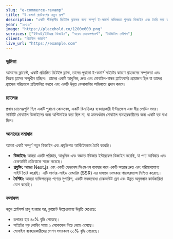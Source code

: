 ```yaml
---
slug: "e-commerce-revamp"
title: "ই-কমার্স প্ল্যাটফর্মের নতুন রূপ"
description: "একটি শীর্ষস্থানীয় রিটেইল ব্র্যান্ডের জন্য সম্পূর্ণ ই-কমার্স অভিজ্ঞতা পুনরায় ডিজাইন এবং তৈরি করা হয়েছে।"
year: "২০২৩"
image: "https://placehold.co/1200x600.png"
services: ["ইউআই/ইউএক্স ডিজাইন", "ওয়েব ডেভেলপমেন্ট", "ডিজিটাল কৌশল"]
client: "রিটেইল জায়ান্ট"
live_url: "https://example.com"
---
```


### ভূমিকা

আমাদের ক্লায়েন্ট, একটি প্রতিষ্ঠিত রিটেইল ব্র্যান্ড, তাদের পুরানো ই-কমার্স সাইটের কারণে গ্রাহকদের সম্পৃক্ততা এবং বিক্রয় হ্রাসের সম্মুখীন হচ্ছিল। তাদের একটি আধুনিক, দ্রুত এবং মোবাইল-বান্ধব প্ল্যাটফর্মের প্রয়োজন ছিল যা তাদের ব্র্যান্ডের পরিচয়কে প্রতিফলিত করবে এবং একটি উন্নত কেনাকাটার অভিজ্ঞতা প্রদান করবে।

### চ্যালেঞ্জ

প্রধান চ্যালেঞ্জগুলি ছিল একটি পুরানো কোডবেস, একটি বিভ্রান্তিকর ব্যবহারকারী ইন্টারফেস এবং ধীর লোডিং সময়। সাইটটি মোবাইল ডিভাইসের জন্য অপ্টিমাইজ করা ছিল না, যা ক্রমবর্ধমান মোবাইল ব্যবহারকারীদের জন্য একটি বড় বাধা ছিল।

### আমাদের সমাধান

আমরা একটি সম্পূর্ণ নতুন ডিজাইন এবং প্রযুক্তিগত আর্কিটেকচার তৈরি করেছি।

- **ডিজাইন:** আমরা একটি পরিষ্কার, আধুনিক এবং স্বজ্ঞাত ইউজার ইন্টারফেস ডিজাইন করেছি, যা পণ্য আবিষ্কার এবং চেকআউট প্রক্রিয়াকে সহজ করেছে।
- **প্রযুক্তি:** আমরা Next.js এবং একটি হেডলেস সিএমএস ব্যবহার করে একটি অত্যন্ত দ্রুত এবং পরিমাপযোগ্য সাইট তৈরি করেছি। এটি সার্ভার-সাইড রেন্ডারিং (SSR) এর মাধ্যমে চমৎকার পারফরম্যান্স নিশ্চিত করেছে।
- **বৈশিষ্ট্য:** আমরা ব্যক্তিগতকৃত পণ্যের সুপারিশ, একটি সহজবোধ্য চেকআউট ফ্লো এবং উন্নত অনুসন্ধান কার্যকারিতা যোগ করেছি।

### ফলাফল

নতুন প্ল্যাটফর্ম চালু হওয়ার পর, ক্লায়েন্ট উল্লেখযোগ্য উন্নতি দেখেছে:

- রূপান্তর হার ৪০% বৃদ্ধি পেয়েছে।
- সাইটের গড় লোডিং সময় ২ সেকেন্ডের নিচে নেমে এসেছে।
- মোবাইল ব্যবহারকারীদের সেশন সময়কাল ৬০% বৃদ্ধি পেয়েছে।
